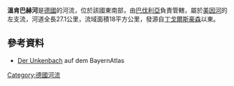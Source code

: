{{Coord|49|57|26|N|10|10|45.5|E|display=title}}

'''溫肯巴赫河'''是[[德國|德國]]的河流，位於該國東南部，由[[巴伐利亞|巴伐利亞]]負責管轄，屬於[[美因河|美因河]]的左支流，河道全長27.1公里，流域面積18平方公里，發源自[[丁戈爾斯豪森|丁戈爾斯豪森]]以東。

==參考資料==
* [http://geoportal.bayern.de/bayernatlas/default?lon=4375588.0&lat=5538121.0&zoom=8&base=951 Der Unkenbach] auf dem BayernAtlas

{{Germany-geo-stub}}
[[Category:德國河流|Category:德國河流]]